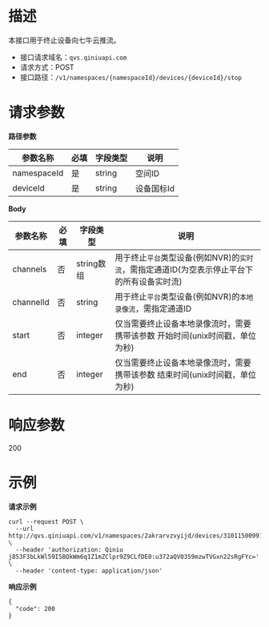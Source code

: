 # **描述**
本接口用于终止设备向七牛云推流。

* 接口请求域名：`qvs.qiniuapi.com`
* 请求方式：POST
* 接口路径：`/v1/namespaces/{namespaceId}/devices/{deviceId}/stop`

# **请求参数**
**路径参数**

|参数名称|必填|字段类型|说明|
|---|---|---|---|
|namespaceId|是|string|空间ID
|deviceId|是|string|设备国标Id

**Body**

|参数名称|必填|字段类型|说明|
|---|---|---|---|
|channels|否|string数组|用于终止`平台`类型设备(例如NVR)的`实时流`，需指定通道ID(为空表示停止平台下的所有设备实时流)
|channelId|否|string|用于终止`平台`类型设备(例如NVR)的`本地录像流`，需指定通道ID
|start|否|integer|仅当需要终止设备本地录像流时，需要携带该参数 开始时间(unix时间戳，单位为秒)
|end|否| integer |仅当需要终止设备本地录像流时，需要携带该参数 结束时间(unix时间戳，单位为秒)
# **响应参数**
200

# **示例**

**请求示例**
```
curl --request POST \
  --url http://qvs.qiniuapi.com/v1/namespaces/2akrarvzvyijd/devices/31011500991320000028/stop \
  --header 'authorization: Qiniu j853F3bLkWl59I5BOkWm6q1Z1mZClpr9Z9CLfDE0:u372aQV0359mzwTVGxn22sRgFYc=' \
  --header 'content-type: application/json'
```

**响应示例**
```
{
  "code": 200
}
```